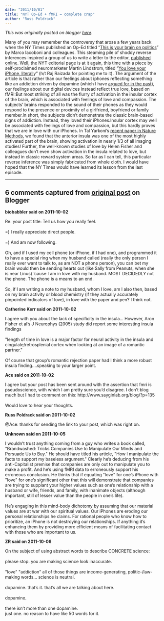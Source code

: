```yaml
---
date: "2011/10/01"
title: "NYT Op-Ed + fMRI = complete crap"
author: "Russ Poldrack"
---
```


*This was originally posted on blogger [here](https://russpoldrack.blogspot.com/2011/10/nyt-editorial-fmri-complete-crap.html)*.

Many of you may remember the controversy that arose a few years back when the NY Times published an Op-Ed titled "[This is your brain on politics](http://www.nytimes.com/2007/11/11/opinion/11freedman.html?pagewanted=1&ei=5090&en=e0ca987ad4bd515f&ex=1352437200&partner=rssuserland&emc=rss)" by Marco Iacoboni and colleagues.  This steaming pile of shoddy reverse inferences inspired a group of us to write a letter to the editor, [published online](http://www.nytimes.com/2007/11/14/opinion/lweb14brain.html).  Well, the NYT editorial page is at it again, this time with a piece by self-proclaimed neuromarketer Martin Lindstrom, titled "[You love your iPhone, literall](http://www.nytimes.com/2011/10/01/opinion/you-love-your-iphone-literally.html?_r=1)y" (h/t Raj Raizada for pointing me to it).  The argument of the article is that rather than our feelings about iphones reflecting something like an addiction driven by dopamine (which I have [argued for in the past](http://www.huffingtonpost.com/russell-poldrack/multitasking-the-brain-se_b_334674.html)), our feelings about our digital devices instead reflect true love, based on fMRI:But most striking of all was the flurry of activation in the insular cortex of the brain, which is associated with feelings of love and compassion. The subjects’ brains responded to the sound of their phones as they would respond to the presence or proximity of a girlfriend, boyfriend or family member.In short, the subjects didn’t demonstrate the classic brain-based signs of addiction. Instead, they loved their iPhones.Insular cortex may well be associated with feelings of love and compassion, but this hardly proves that we are in love with our iPhones.  In Tal Yarkoni's [recent paper in Nature Methods](http://www.nature.com/nmeth/journal/v8/n8/full/nmeth.1635.html), we found that the anterior insula was one of the most highly activated part of the brain, showing activation in nearly 1/3 of all imaging studies!  Further, the well-known studies of love by Helen Fisher and colleagues don't even show activation in the insula related to love, but instead in classic reward system areas.  So far as I can tell, this particular reverse inference was simply fabricated from whole cloth.  I would have hoped that the NY Times would have learned its lesson from the last episode.

---

## 6 comments captured from [original post](https://russpoldrack.blogspot.com/2011/10/nyt-editorial-fmri-complete-crap.html) on Blogger

**biobabbler said on 2011-10-02**

Re: your post title: Tell us how you really feel.<br /><br />=) I really appreciate direct people.<br /><br />=) And am now following.<br /><br />Oh, and if I used my cell phone (or iPhone, if I had one), and programmed it to have a special ring when my husband called (really the only person I really ever want to talk to, as am NOT a phone person), you can bet my brain would then be sending hearts out (like Sally from Peanuts, when she is near Linus) 'cause I am in love with my husband. MOST DECIDEDLY not the phone. The phone is a means to an end.<br /><br />So, if I am writing a note to my husband, whom I love, am I also then, based on my brain activity or blood chemistry (if they actually accurately pinpointed indicators of love), in love with the paper and pen? I think not.

**Catherine Kerr said on 2011-10-02**

I agree with you about the lack of specificity in the insula... However, Aron  Fisher et al's J Neurophys (2005) study did report some interesting insula findings <br /><br />&quot;length of time in love is a major factor for neural activity in the insula and cingulate/retrosplenial cortex when looking at an image of a romantic partner.&quot;<br /><br />Of course that group's romantic rejection paper had I think a more robust insula finding....speaking to your larger point.

**Ace said on 2011-10-02**

I agree but your post has been sent around with the assertion that fmri is pseudoscience, with which I am pretty sure you'd disagree. I don't blog much but I had to comment on this: http://www.sayginlab.org/blog/?p=135<br /><br />Would love to hear your thoughts.

**Russ Poldrack said on 2011-10-02**

@Ace: thanks for sending the link to your post, which was right on.

**Unknown said on 2011-10-05**

I wouldn't trust anything coming from a guy who writes a book called, &quot;Brandwashed: Tricks Companies Use to Manipulate Our Minds and Persuade Us to Buy.&quot; He should have titled his article, &quot;How I manipulate the facts to support my baseless argument.&quot; Clearly he's deducing from his anti-Capitalist premise that companies are only out to manipulate you to make a profit. And he's using fMRI data to erroneously support his erroneous conclusion. He thinks that if equating &quot;love&quot; for one's iPhone with &quot;love&quot; for one's significant other that this will demonstrate that companies are trying to supplant your higher values such as one's relationship with a husband or wife, friends, and family, with inanimate objects (although important, still of lesser value than the people in one's life). <br /><br />He's engaging in this mind-body dichotomy by assuming that our material values are at war with our spiritual values. Our iPhones are eroding our personal relationships he claims. For rational people who know how to prioritize, an iPhone is not destroying our relationships. If anything it's enhancing them by providing more efficient means of facilitating contact with those who are important to us.

**ZR said on 2011-10-06**

On the subject of using abstract words to describe CONCRETE science:<br /><br />please stop. you are making science look inaccurate.<br /><br />&quot;love&quot; &quot;addiction&quot; all of those things are income-generating, politic-/law-making words... science is neutral.<br /><br />dopamine. that's it. that's all we are talking about here.<br /><br />dopamine.<br /><br />there isn't more than one dopamine.<br />just one. no reason to have like 50 words for it.

